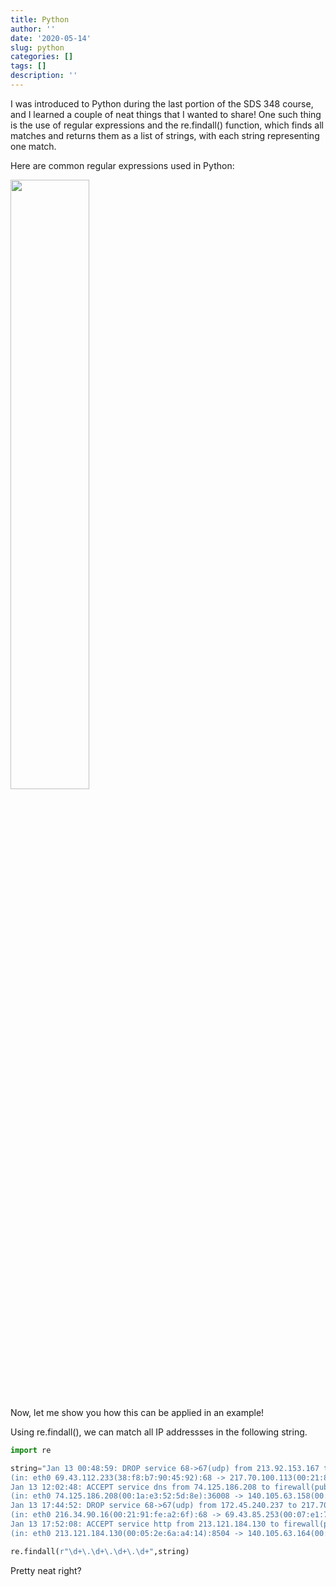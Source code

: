 ```yaml
---
title: Python
author: ''
date: '2020-05-14'
slug: python
categories: []
tags: []
description: ''
---
```


I was introduced to Python during the last portion of the SDS 348 course, and I learned a couple of neat things that I wanted to share! One such thing is the use of regular expressions and the re.findall() function, which finds all matches and returns them as a list of strings, with each string representing one match. 

Here are common regular expressions used in Python: 

![](/blog/2020-05-13-python_files/pic.png){width=50% height=50%}

Now, let me show you how this can be applied in an example! 

Using re.findall(), we can match all IP addressses in the following string.


```python
import re

string="Jan 13 00:48:59: DROP service 68->67(udp) from 213.92.153.167 to 69.43.107.219, prefix: \"spoof iana-0/8\" \
(in: eth0 69.43.112.233(38:f8:b7:90:45:92):68 -> 217.70.100.113(00:21:87:79:9c:d9):67 UDP len:576 ttl:64) \
Jan 13 12:02:48: ACCEPT service dns from 74.125.186.208 to firewall(pub-nic-dns), prefix: \"none\" \
(in: eth0 74.125.186.208(00:1a:e3:52:5d:8e):36008 -> 140.105.63.158(00:1a:9a:86:2e:62):53 UDP len:82 ttl:38) \
Jan 13 17:44:52: DROP service 68->67(udp) from 172.45.240.237 to 217.70.177.60, prefix: \"spoof iana-0/8\" \
(in: eth0 216.34.90.16(00:21:91:fe:a2:6f):68 -> 69.43.85.253(00:07:e1:7c:53:db):67 UDP len:328 ttl:64) \
Jan 13 17:52:08: ACCEPT service http from 213.121.184.130 to firewall(pub-nic), prefix: \"none\" \
(in: eth0 213.121.184.130(00:05:2e:6a:a4:14):8504 -> 140.105.63.164(00:60:11:92:ed:1b):80 TCP flags: ****S* len:52 ttl:109)"

re.findall(r"\d+\.\d+\.\d+\.\d+",string) 
```

Pretty neat right? 